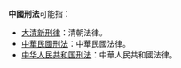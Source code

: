'''中國刑法'''可能指：
* [[大清新刑律|大清新刑律]]：清朝法律。
* [[中華民國刑法|中華民國刑法]]：中華民國法律。
* [[中华人民共和国刑法|中华人民共和国刑法]]：中華人民共和國法律。

{{Disambig|Cat=四字作品消歧義}}